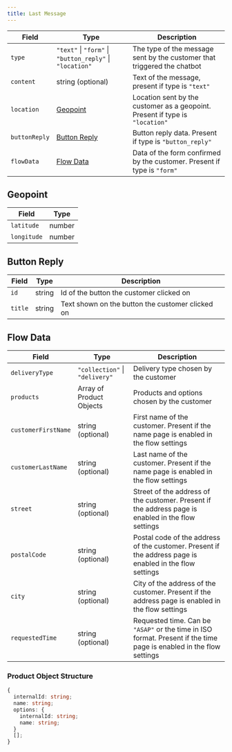 ```yaml
---
title: Last Message
---
```


| Field         | Type                                                     | Description                                                                  |
| ------------- | -------------------------------------------------------- | ---------------------------------------------------------------------------- |
| `type`        | `"text"` \| `"form"` \| `"button_reply"` \| `"location"` | The type of the message sent by the customer that triggered the chatbot      |
| `content`     | string (optional)                                        | Text of the message, present if type is `"text"`                             |
| `location`    | [Geopoint](#geopoint)                                    | Location sent by the customer as a geopoint. Present if type is `"location"` |
| `buttonReply` | [Button Reply](#button-reply)                            | Button reply data. Present if type is `"button_reply"`                       |
| `flowData`    | [Flow Data](#flow-data)                                  | Data of the form confirmed by the customer. Present if type is `"form"`      |

## Geopoint

| Field       | Type   |
| ----------- | ------ |
| `latitude`  | number |
| `longitude` | number |

## Button Reply

| Field   | Type   | Description                                      |
| ------- | ------ | ------------------------------------------------ |
| `id`    | string | Id of the button the customer clicked on         |
| `title` | string | Text shown on the button the customer clicked on |

## Flow Data

| Field               | Type                           | Description                                                                                                         |
| ------------------- | ------------------------------ | ------------------------------------------------------------------------------------------------------------------- |
| `deliveryType`      | `"collection"` \| `"delivery"` | Delivery type chosen by the customer                                                                                |
| `products`          | Array of Product Objects       | Products and options chosen by the customer                                                                         |
| `customerFirstName` | string (optional)              | First name of the customer. Present if the name page is enabled in the flow settings                                |
| `customerLastName`  | string (optional)              | Last name of the customer. Present if the name page is enabled in the flow settings                                 |
| `street`            | string (optional)              | Street of the address of the customer. Present if the address page is enabled in the flow settings                  |
| `postalCode`        | string (optional)              | Postal code of the address of the customer. Present if the address page is enabled in the flow settings             |
| `city`              | string (optional)              | City of the address of the customer. Present if the address page is enabled in the flow settings                    |
| `requestedTime`     | string (optional)              | Requested time. Can be `"ASAP"` or the time in ISO format. Present if the time page is enabled in the flow settings |

### Product Object Structure

```typescript
{
  internalId: string;
  name: string;
  options: {
    internalId: string;
    name: string;
  }
  [];
}
```
